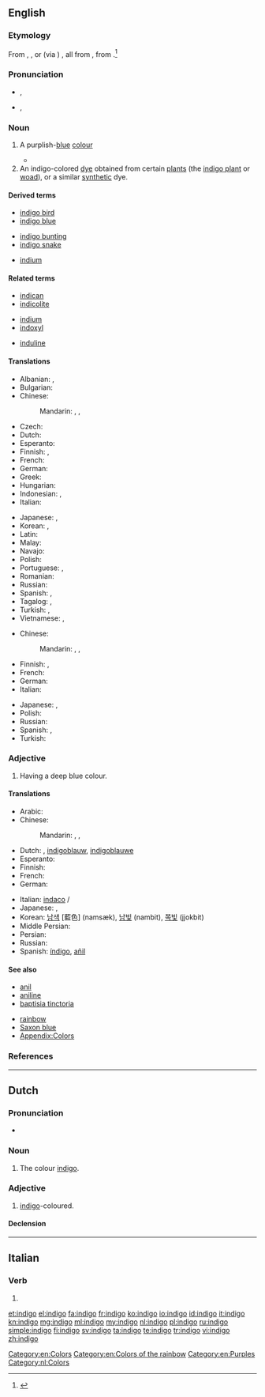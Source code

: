 {{also|Indigo|índigo}}
==English==
{{wikipedia}}

===Etymology===
From {{etyl|es|en}} {{term|indico|lang=es}}, {{etyl|pt|en}} {{term|indigo|lang=pt}}, or {{etyl|nl|en}} (via {{etyl|pt|en}}) {{term|indigo|lang=nl}}, all from {{etyl|la|en}} {{term|indicum||indigo|lang=la}}, from {{etyl|grc|en}} {{term|Ἰνδικὸν||Indian dye|lang=grc}}.<ref>{{R:Online Etymology Dictionary}}</ref>

===Pronunciation===
* {{a|UK}} {{IPA|/ˈɪn.dɪˌɡəʊ/}}, {{X-SAMPA|/"In.dI%g@U/}}
* {{a|US}} {{IPA|/ˈɪndɪˌɡoʊ/}}, {{X-SAMPA|/"IndI%goU/}}

===Noun===
{{en-noun|s|pl2=indigoes|-}}

# A purplish-[[blue]] [[colour]]
#: {{color panel|00416A}}
#: {{color panel|web indigo|2=4B0082}}
#* {{quote-book|year=1907|author=[[w:Harold Edward Bindloss|Harold Bindloss]]
|title=The Dust of Conflict
|chapter=6|url=http://openlibrary.org/works/OL4429277W
|passage=The night was considerably clearer than anybody on board her desired when the schooner ''Ventura'' headed for the land. It rose in places, black and sharp against the velvety '''indigo''', over her dipping bow, though most of the low littoral was wrapped in obscurity.}}
# An indigo-colored [[dye]] obtained from certain [[plant]]s (the [[indigo plant]] or [[woad]]), or a similar [[synthetic]] dye.

====Derived terms====
{{top3}}
* [[indigo bird]]
* [[indigo blue]]
{{mid3}}
* [[indigo bunting]]
* [[indigo snake]]
{{mid3}}
* [[indium]]<!--see the etymology for that word-->
{{bottom}}

====Related terms====
{{top3}}
* [[indican]]
* [[indicolite]]
{{mid3}}
* [[indium]]
* [[indoxyl]]
{{mid3}}
* [[induline]]
{{bottom}}

====Translations====
{{trans-top|colour}}
* Albanian: {{t-|sq|llullaq}},  {{t-|sq|vjollcë}}
* Bulgarian: {{t-|bg|индиго|m|tr=indigo}}
* Chinese:
*: Mandarin: {{t|cmn|靛青|tr=diànqīng|sc=Hani}},  {{t|cmn|靛藍|sc=Hani}},  {{t|cmn|靛蓝|tr=diànlán|sc=Hani}}
* Czech: {{t-|cs|indigo|n}}
* Dutch: {{t+|nl|indigo|n}}
* Esperanto: {{t-|eo|indigo}}
* Finnish: {{t+|fi|indigo}}, {{t-|fi|indigonsininen}}
* French: {{t+|fr|indigo|m}}
* German: {{t+|de|Indigo|n}}
* Greek: {{t+|el|ινδικό|m|tr=indikó}}
* Hungarian: {{t+|hu|indigó}}
* Indonesian: {{t+|id|biru}},  {{t+|id|nila}}
* Italian: {{t+|it|indaco|m}}
{{trans-mid}}
* Japanese: {{t-|ja|インジゴ|tr=injigo}}, {{t+|ja|藍色|tr=あいいろ, aiiro}}
* Korean: {{t-|ko|남빛|tr=nambich|sc=Hang}},  {{t-|ko|쪽빛|tr=jjogbich|sc=Hang}}
* Latin: {{t-|la|indicum|m}}
* Malay: {{t-|ms|biru nila}}
* Navajo: {{tø|nv|yágo dootłʼizh}}
* Polish: {{t-|pl|indygo}}
* Portuguese: {{t+|pt|anil}},  {{t-|pt|indigo|m}}
* Romanian: {{t-|ro|indigo|m}}
* Russian: {{t+|ru|индиго|n|tr=indígo}}
* Spanish: {{t+|es|índigo|m}}, {{t+|es|añil|m}}
* Tagalog: {{t-|tl|indigo}},  {{t-|tl|anyil}}
* Turkish: {{t+|tr|indigo}}, {{t+|tr|çivit mavisi}}
* Vietnamese: {{t-|vi|cây chàm}},  {{t+|vi|chàm}}
{{trans-bottom}}

{{trans-top|dye}}
* Chinese:
*: Mandarin: {{t|cmn|靛青|tr=diànqīng|sc=Hani}},  {{t|cmn|靛藍|sc=Hani}},  {{t|cmn|靛蓝|tr=diànlán|sc=Hani}}
* Finnish: {{t+|fi|indigo}}, {{t-|fi|indigokarmiiniväri}}
* French: {{t+|fr|indigo|m}}
* German: {{t+|de|Indigo|m}}
* Italian: {{t+|it|indaco|m}}
{{trans-mid}}
* Japanese: {{t-|ja|インジゴ|tr=injigo}}, {{t+|ja|藍色|tr=あいいろ, aiiro}}
* Polish: {{t-|pl|indygo}}
* Russian: {{t+|ru|индиго|n|tr=indígo}}
* Spanish: {{t+|es|índigo|m}}, {{t+|es|añil|m}}
* Turkish: {{t+|tr|indigo}}
{{trans-bottom}}

===Adjective===
{{head|en|adjective}}

# Having a deep blue colour.

====Translations====
{{trans-top|colour}}
* Arabic: {{t-|ar|نيلي|tr=niiliy}}
* Chinese:
*: Mandarin: {{t|cmn|靛藍|sc=Hani}},  {{t|cmn|靛蓝|tr=diànlán|sc=Hani}}, {{t|cmn|靛青|tr=diànqīng|sc=Hani}}
* Dutch: {{t+|nl|indigo}}, [[indigoblauw]], [[indigoblauwe]]
* Esperanto: {{t-|eo|indiga}}
* Finnish: {{t-|fi|indigonsininen}}
* French: {{t+|fr|indigo}}
* German: {{t+|de|indigofarben}}
{{trans-mid}}
* Italian: [[indaco]] {{m}}/{{f}}
* Japanese: {{t-|ja|インジゴ|tr=indigo}}, {{t+|ja|藍色|tr=あいいろ , aiiro}}
* Korean: [[남색]] [藍色] (namsæk), [[남빛]] (nambit), [[쪽빛]] (jjokbit)
* Middle Persian: {{tø|pal|𐭭𐭩𐭫|tr=nīl|sc=Phli}}
* Persian: {{t+|fa|نیلی|tr=nili|sc=fa-Arab}}
* Russian: {{t+|ru|индиго|alt=цвета индиго|tr=cvéta indígo}}
* Spanish: [[índigo]], [[añil]]
{{trans-bottom}}

====See also====
{{top2}}
* [[anil]]
* [[aniline]]
* [[baptisia tinctoria]]
{{mid2}}
* [[rainbow]]
* [[Saxon blue]]
* [[Appendix:Colors]]
{{bottom}}

===References===
<references/>

[[Category:en:Colors]]
[[Category:en:Colors of the rainbow]]
[[Category:en:Purples]]

----

==Dutch==

===Pronunciation===
* {{audio|Nl-indigo.ogg|Audio}}

===Noun===
{{nl-noun|n|indigo's|-}}

# The colour [[#English|indigo]].

===Adjective===
{{nl-adj|peri|peri}}

# [[#English|indigo]]-coloured.

====Declension====
{{nl-decl-adj-nc|indigo|indigo's}}

[[Category:nl:Colors]]

----

==Italian==

===Verb===
{{head|it|verb form}}

# {{conjugation of|indigere||1|s|pres|ind|lang=it}}

[[et:indigo]]
[[el:indigo]]
[[fa:indigo]]
[[fr:indigo]]
[[ko:indigo]]
[[io:indigo]]
[[id:indigo]]
[[it:indigo]]
[[kn:indigo]]
[[mg:indigo]]
[[ml:indigo]]
[[my:indigo]]
[[nl:indigo]]
[[pl:indigo]]
[[ru:indigo]]
[[simple:indigo]]
[[fi:indigo]]
[[sv:indigo]]
[[ta:indigo]]
[[te:indigo]]
[[tr:indigo]]
[[vi:indigo]]
[[zh:indigo]]